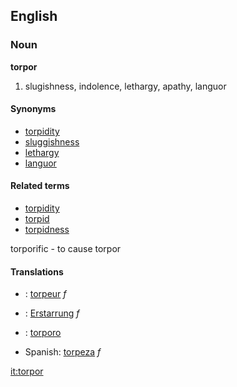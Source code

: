 ==English==

===Noun===
'''torpor'''

# slugishness, indolence, lethargy, apathy, languor

====Synonyms====
*[[torpidity]]
*[[sluggishness]]
*[[lethargy]]
*[[languor]]

====Related terms====
*[[torpidity]]
*[[torpid]]
*[[torpidness]]
torporific - to cause torpor

====Translations====

* {{fr}} : [[torpeur]] ''f''
* {{de}} : [[Erstarrung]] ''f''
* {{io}} : [[torporo]]
*Spanish: [[torpeza]] ''f''

[[it:torpor]]